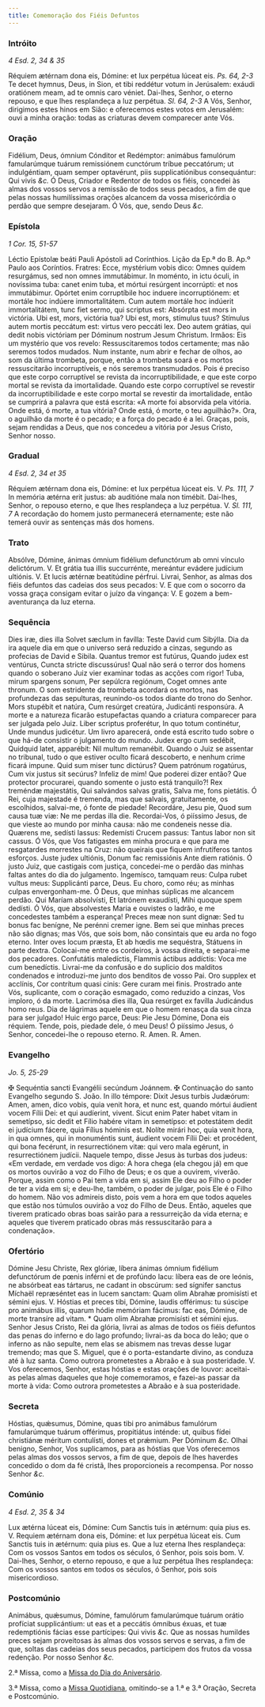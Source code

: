 ```yaml
---
title: Comemoração dos Fiéis Defuntos
---
```


### Intróito

_4 Esd. 2, 34 & 35_

<div class="grid grid-cols-2 gap-5">
  <span class="text-justify">
    Réquiem ætérnam dona eis, Dómine: et lux perpétua lúceat eis.
    <em>Ps. 64, 2-3</em> Te decet hymnus, Deus, in Sion, et tibi reddétur votum in
    Jerúsalem: exáudi oratiónem meam, ad te omnis caro véniet.
  </span>
  <span class="text-justify">
    Dai-lhes, Senhor, o eterno repouso, e que lhes resplandeça a luz perpétua.
    <em>Sl. 64, 2-3</em> A Vós, Senhor, dirigimos estes hinos em Sião: e oferecemos
    estes votos em Jerusalém: ouvi a minha oração: todas as criaturas devem comparecer
    ante Vós.
  </span>
</div>

### Oração

<div class="grid grid-cols-2 gap-5">
  <span class="text-justify">
    Fidélium, Deus, ómnium Cónditor et Redémptor: animábus famulórum
    famularúmque tuárum remissiónem cunctórum tríbue peccatórum; ut
    indulgéntiam, quam semper optavérunt, piis supplicatiónibus consequántur:
    Qui vivis <em>&c.</em>
  </span>
  <span class="text-justify">
    Ó Deus, Criador e Redentor de todos os fiéis, concedei às almas dos vossos
    servos a remissão de todos seus pecados, a fim de que pelas nossas
    humilíssimas orações alcancem da vossa misericórdia o perdão que sempre
    desejaram. Ó Vós, que, sendo Deus <em>&c.</em>
  </span>
</div>

### Epístola

_1 Cor. 15, 51-57_

<div class="grid grid-cols-2 gap-5">
  <span class="text-justify">
    Léctio Epístolæ beáti Pauli Apóstoli ad Corínthios.
  </span>
  <span class="text-justify">
    Lição da Ep.ª do B. Ap.º Paulo aos Coríntios.
  </span>
  <span class="text-justify">
    Fratres: Ecce, mystérium vobis dico: Omnes quidem resurgámus, sed non omnes
    immutábimur. In moménto, in ictu óculi, in novíssima tuba: canet enim tuba,
    et mórtui resúrgent incorrúpti: et nos immutábimur. Opórtet enim
    corruptíbile hoc induere incorruptiónem: et mortále hoc indúere
    immortalitátem. Cum autem mortále hoc indúerit immortalitátem, tunc fiet
    sermo, qui scriptus est: Absórpta est mors in victória. Ubi est, mors,
    victória tua? Ubi est, mors, stímulus tuus? Stímulus autem mortis peccátum
    est: virtus vero peccáti lex. Deo autem grátias, qui dedit nobis victóriam
    per Dóminum nostrum Jesum Christum.
  </span>
  <span class="text-justify">
    Irmãos: Eis um mystério que vos revelo: Ressuscitaremos todos certamente;
    mas não seremos todos mudados. Num instante, num abrir e fechar de olhos, ao
    som da última trombeta, porque, então a trombeta soará e os mortos
    ressuscitarão incorruptíveis, e nós seremos transmudados. Pois é preciso que
    este corpo corruptível se revista da incorruptibilidade, e que este corpo
    mortal se revista da imortalidade. Quando este corpo corruptível se revestir
    da incorruptibilidade e este corpo mortal se revestir da imortalidade, então
    se cumprirá a palavra que está escrita: «A morte foi absorvida pela vitória.
    Onde está, ó morte, a tua vitória? Onde está, ó morte, o teu aguilhão?».
    Ora, o aguilhão da morte é o pecado; e a força do pecado é a lei. Graças,
    pois, sejam rendidas a Deus, que nos concedeu a vitória por Jesus Cristo,
    Senhor nosso.
  </span>
</div>

### Gradual

_4 Esd. 2, 34 et 35_

<div class="grid grid-cols-2 gap-5">
  <span class="text-justify">
    Réquiem ætérnam dona eis, Dómine: et lux perpétua lúceat eis. V.
    <em>Ps. 111, 7</em> In memória ætérna erit justus: ab auditióne mala non timébit.
  </span>
  <span class="text-justify">
    Dai-lhes, Senhor, o repouso eterno, e que lhes resplandeça a luz perpétua.
    V. <em>Sl. 111, 7</em> A recordação do homem justo permanecerá eternamente;
    este não temerá ouvir as sentenças más dos homens.
  </span>
</div>

### Trato

<div class="grid grid-cols-2 gap-5">
  <span class="text-justify">
    Absólve, Dómine, ánimas ómnium fidélium defunctórum ab omni vínculo
    delictórum. V. Et grátia tua illis succurrénte, mereántur evádere judícium
    ultiónis. V. Et lucis ætérnæ beatitúdine pérfrui.
  </span>
  <span class="text-justify">
    Livrai, Senhor, as almas dos fiéis defuntos das cadeias dos seus pecados: V.
    E que com o socorro da vossa graça consigam evitar o juízo da vingança: V. E
    gozem a bem-aventurança da luz eterna.
  </span>
</div>

### Sequência

<div class="grid grid-cols-2 gap-5">
  <span class="text-justify">
    Dies iræ, dies illa Solvet sæclum in favílla: Teste David cum Sibýlla.
  </span>
  <span class="text-justify">
    Dia da ira aquele dia em que o universo será reduzido a cinzas, segundo as
    profecias de David e Sibila.
  </span>
  <span class="text-justify">
    Quantus tremor est futúrus, Quando judex est ventúrus, Cuncta stricte
    discussúrus!
  </span>
  <span class="text-justify">
    Qual não será o terror dos homens quando o soberano Juiz vier examinar todas
    as acções com rigor!
  </span>
  <span class="text-justify">
    Tuba, mirum spargens sonum, Per sepúlcra regiónum, Coget omnes ante thronum.
  </span>
  <span class="text-justify">
    O som estridente da trombeta acordará os mortos, nas profundezas das
    sepulturas, reunindo-os todos diante do trono do Senhor.
  </span>
  <span class="text-justify">
    Mors stupébit et natúra, Cum resúrget creatúra, Judicánti responsúra.
  </span>
  <span class="text-justify">
    A morte e a natureza ficarão estupefactas quando a criatura comparecer para
    ser julgada pelo Juiz.
  </span>
  <span class="text-justify">
    Liber scriptus proferétur, In quo totum continétur, Unde mundus judicétur.
  </span>
  <span class="text-justify">
    Um livro aparecerá, onde está escrito tudo sobre o que há-de consistir o
    julgamento do mundo.
  </span>
  <span class="text-justify">
    Judex ergo cum sedébit, Quidquid latet, apparébit: Nil multum remanébit.
  </span>
  <span class="text-justify">
    Quando o Juiz se assentar no tribunal, tudo o que estiver oculto ficará
    descoberto, e nenhum crime ficará impune.
  </span>
  <span class="text-justify">
    Quid sum miser tunc dictúrus? Quem patrónum rogatúrus, Cum vix justus sit
    secúrus?
  </span>
  <span class="text-justify">
    Infeliz de mim! Que poderei dizer então? Que protector procurarei, quando
    somente o justo está tranquilo?!
  </span>
  <span class="text-justify">
    Rex treméndæ majestátis, Qui salvándos salvas gratis, Salva me, fons
    pietátis.
  </span>
  <span class="text-justify">
    Ó Rei, cuja majestade é tremenda, mas que salvais, gratuitamente, os
    escolhidos, salvai-me, ó fonte de piedade!
  </span>
  <span class="text-justify">
    Recordáre, Jesu pie, Quod sum causa tuæ viæ: Ne me perdas illa die.
  </span>
  <span class="text-justify">
    Recordai-Vos, ó piíssimo Jesus, de que vieste ao mundo por minha causa: não
    me condeneis nesse dia.
  </span>
  <span class="text-justify">
    Quærens me, sedísti lassus: Redemísti Crucem passus: Tantus labor non sit
    cassus.
  </span>
  <span class="text-justify">
    Ó Vós, que Vos fatigastes em minha procura e que para me resgatardes
    morrestes na Cruz: não queirais que fiquem infrutíferos tantos esforços.
  </span>
  <span class="text-justify">
    Juste judex ultiónis, Donum fac remissiónis Ante diem ratiónis.
  </span>
  <span class="text-justify">
    Ó justo Juiz, que castigais com justiça, concedei-me o perdão das minhas
    faltas antes do dia do julgamento.
  </span>
  <span class="text-justify">
    Ingemísco, tamquam reus: Culpa rubet vultus meus: Supplicánti parce, Deus.
  </span>
  <span class="text-justify">
    Eu choro, como réu; as minhas culpas envergonham-me. Ó Deus, que minhas
    súplicas me alcancem perdão.
  </span>
  <span class="text-justify">
    Qui Maríam absolvísti, Et latrónem exaudísti, Mihi quoque spem dedísti.
  </span>
  <span class="text-justify">
    Ó Vós, que absolvestes Maria e ouvistes o ladrão, e me concedestes também a
    esperança!
  </span>
  <span class="text-justify">
    Preces meæ non sunt dignæ: Sed tu bonus fac benígne, Ne perénni cremer igne.
  </span>
  <span class="text-justify">
    Bem sei que minhas preces não são dignas; mas Vós, que sois bom, não
    consintais que eu arda no fogo eterno.
  </span>
  <span class="text-justify">
    Inter oves locum præsta, Et ab hœdis me sequéstra, Státuens in parte dextra.
  </span>
  <span class="text-justify">
    Colocai-me entre os cordeiros, à vossa direita, e separai-me dos pecadores.
  </span>
  <span class="text-justify">
    Confutátis maledíctis, Flammis áctibus addíctis: Voca me cum benedíctis.
  </span>
  <span class="text-justify">
    Livrai-me da confusão e do suplicio dos malditos condenados e introduzi-me
    junto dos benditos de vosso Pai.
  </span>
  <span class="text-justify">
    Oro supplex et acclínis, Cor contrítum quasi cinis: Gere curam mei finis.
  </span>
  <span class="text-justify">
    Prostrado ante Vós, suplicante, com o coração esmagado, como reduzido a
    cinzas, Vos imploro, ó da morte.
  </span>
  <span class="text-justify">
    Lacrimósa dies illa, Qua resúrget ex favílla Judicándus homo reus.
  </span>
  <span class="text-justify">
    Dia de lágrimas aquele em que o homem renasça da sua cinza para ser julgado!
  </span>
  <span class="text-justify">
    Huic ergo parce, Deus: Pie Jesu Dómine, Dona eis réquiem.
  </span>
  <span class="text-justify">
    Tende, pois, piedade dele, ó meu Deus! Ó piíssimo Jesus, ó Senhor,
    concedei-lhe o repouso eterno.
  </span>
  <span class="text-justify">
    <span class="text-red-500">R.</span> Amen.
  </span>
  <span class="text-justify">
    <span class="text-red-500">R.</span> Amen.
  </span>
</div>

### Evangelho

_Jo. 5, 25-29_

<div class="grid grid-cols-2 gap-5">
  <span class="text-justify">
    <span class="text-red-500">&#10016;</span> Sequéntia sancti Evangélii
    secúndum Joánnem.
  </span>
  <span class="text-justify">
    <span class="text-red-500">&#10016;</span> Continuação do santo Evangelho
    segundo S. João.
  </span>
  <span class="text-justify">
    In illo témpore: Dixit Jesus turbis Judæórum: Amen, amen, dico vobis, quia
    venit hora, et nunc est, quando mórtui áudient vocem Fílii Dei: et qui
    audíerint, vivent. Sicut enim Pater habet vitam in semetípso, sic dedit et
    Fílio habére vitam in semetípso: et potestátem dedit ei judícium fácere,
    quia Fílius hóminis est. Nolíte mirári hoc, quia venit hora, in qua omnes,
    qui in monuméntis sunt, áudient vocem Fílii Dei: et procédent, qui bona
    fecérunt, in resurrectiónem vitæ: qui vero mala egérunt, in resurrectiónem
    judícii.
  </span>
  <span class="text-justify">
    Naquele tempo, disse Jesus às turbas dos judeus: «Em verdade, em verdade vos
    digo: A hora chega (ela chegou já) em que os mortos ouvirão a voz do Filho
    de Deus; e os que a ouvirem, viverão. Porque, assim como o Pai tem a vida em
    si, assim Ele deu ao Filho o poder de ter a vida em si; e deu-lhe, também, o
    poder de julgar, pois Ele é o Filho do homem. Não vos admireis disto, pois
    vem a hora em que todos aqueles que estão nos túmulos ouvirão a voz do Filho
    de Deus. Então, aqueles que tiverem praticado obras boas sairão para a
    ressurreição da vida eterna; e aqueles que tiverem praticado obras más
    ressuscitarão para a condenação».
  </span>
</div>

### Ofertório

<div class="grid grid-cols-2 gap-5">
  <span class="text-justify">
    Dómine Jesu Christe, Rex glóriæ, líbera ánimas ómnium fidélium defunctórum
    de pœnis inférni et de profúndo lacu: líbera eas de ore leónis, ne absórbeat
    eas tártarus, ne cadant in obscúrum: sed sígnifer sanctus Míchaël
    repræséntet eas in lucem sanctam: Quam olim Abrahæ promisísti et sémini
    ejus. V. Hóstias et preces tibi, Dómine, laudis offérimus: tu súscipe pro
    animábus illis, quarum hódie memóriam fácimus: fac eas, Dómine, de morte
    transíre ad vitam. * Quam olim Abrahæ promisísti et sémini ejus.
  </span>
  <span class="text-justify">
    Senhor Jesus Cristo, Rei da glória, livrai as almas de todos os fiéis
    defuntos das penas do inferno e do lago profundo; livrai-as da boca do leão;
    que o inferno as não sepulte, nem elas se abismem nas trevas desse lugar
    tremendo; mas que S. Miguel, que é o porta-estandarte divino, as conduza até
    à luz santa. Como outrora prometestes a Abraão e à sua posteridade. V. Vos
    oferecemos, Senhor, estas hóstias e estas orações de louvor: aceitai-as
    pelas almas daqueles que hoje comemoramos, e fazei-as passar da morte à
    vida: Como outrora prometestes a Abraão e à sua posteridade.
  </span>
</div>

### Secreta

<div class="grid grid-cols-2 gap-5">
  <span class="text-justify">
    Hóstias, quǽsumus, Dómine, quas tibi pro animábus famulórum famularúmque
    tuárum offérimus, propitiátus inténde: ut, quibus fídei christiánæ méritum
    contulísti, dones et prǽmium. Per Dóminum <em>&c.</em>
  </span>
  <span class="text-justify">
    Olhai benigno, Senhor, Vos suplicamos, para as hóstias que Vos oferecemos
    pelas almas dos vossos servos, a fim de que, depois de lhes haverdes
    concedido o dom da fé cristã, lhes proporcioneis a recompensa. Por nosso
    Senhor <em>&c.</em>
  </span>
</div>

### Comúnio

_4 Esd. 2, 35 & 34_

<div class="grid grid-cols-2 gap-5">
  <span class="text-justify">
    Lux ætérna lúceat eis, Dómine: Cum Sanctis tuis in ætérnum: quia pius es. V.
    Requiem ætérnam dona eis, Dómine: et lux perpétua lúceat eis. Cum Sanctis
    tuis in ætérnum: quia pius es.
  </span>
  <span class="text-justify">
    Que a luz eterna lhes resplandeça: Com os vossos Santos em todos os séculos,
    ó Senhor, pois sois bom. V. Dai-lhes, Senhor, o eterno repouso, e que a luz
    perpétua lhes resplandeça: Com os vossos santos em todos os séculos, ó
    Senhor, pois sois misericordioso.
  </span>
</div>

### Postcomúnio

<div class="grid grid-cols-2 gap-5">
  <span class="text-justify">
    Animábus, quǽsumus, Dómine, famulórum famularúmque tuárum orátio profíciat
    supplicántium: ut eas et a peccátis ómnibus éxuas, et tuæ redemptiónis
    fácias esse partícipes: Qui vivis <em>&c.</em>
  </span>
  <span class="text-justify">
    Que as nossas humildes preces sejam proveitosas às almas dos vossos servos e
    servas, a fim de que, soltas das cadeias dos seus pecados, participem dos
    frutos da vossa redenção. Por nosso Senhor <em>&c.</em>
  </span>
</div>

2.ª Missa, como a [Missa do Dia do Aniversário](/ritual/requiem#no-dia-do-aniversário).

3.ª Missa, como a [Missa Quotidiana](/ritual/requiem#quotidiana), omitindo-se a 1.ª e 3.ª
Oração, Secreta e Postcomúnio.
